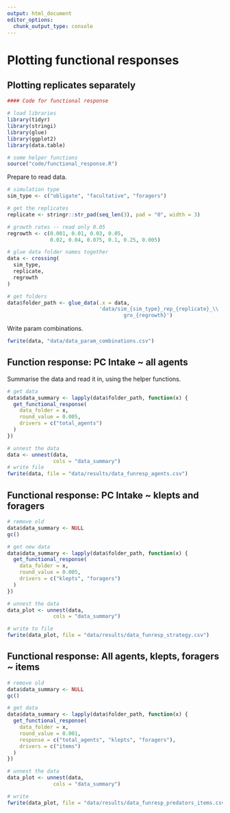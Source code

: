 ```yaml
---
output: html_document
editor_options: 
  chunk_output_type: console
---
```


# Plotting functional responses

## Plotting replicates separately

```r
#### Code for functional response

# load libraries
library(tidyr)
library(stringi)
library(glue)
library(ggplot2)
library(data.table)

# some helper functions
source("code/functional_response.R")
```

Prepare to read data.

```r
# simulation type
sim_type <- c("obligate", "facultative", "foragers")

# get the replicates
replicate <- stringr::str_pad(seq_len(3), pad = "0", width = 3)

# growth rates -- read only 0.05
regrowth <- c(0.001, 0.01, 0.03, 0.05,
              0.02, 0.04, 0.075, 0.1, 0.25, 0.005)

# glue data folder names together
data <- crossing(
  sim_type,
  replicate,
  regrowth
)

# get folders
data$folder_path <- glue_data(.x = data,
                              'data/sim_{sim_type}_rep_{replicate}_\\
                                      gro_{regrowth}')
```

Write param combinations.

```r
fwrite(data, "data/data_param_combinations.csv")
```

## Function response: PC Intake ~ all agents

Summarise the data and read it in, using the helper functions.

```r
# get data
data$data_summary <- lapply(data$folder_path, function(x) {
  get_functional_response(
    data_folder = x,
    round_value = 0.005,
    drivers = c("total_agents")
  )
})

# unnest the data
data <- unnest(data,
               cols = "data_summary")
# write file
fwrite(data, file = "data/results/data_funresp_agents.csv")
```

## Functional response: PC Intake ~ klepts and foragers

```r
# remove old
data$data_summary <- NULL
gc()

# get new data
data$data_summary <- lapply(data$folder_path, function(x) {
  get_functional_response(
    data_folder = x,
    round_value = 0.005,
    drivers = c("klepts", "foragers")
  )
})

# unnest the data
data_plot <- unnest(data,
               cols = "data_summary")

# write to file
fwrite(data_plot, file = "data/results/data_funresp_strategy.csv")
```

## Functional response: All agents, klepts, foragers ~ items

```r
# remove old
data$data_summary <- NULL
gc()

# get data
data$data_summary <- lapply(data$folder_path, function(x) {
  get_functional_response(
    data_folder = x,
    round_value = 0.001,
    response = c("total_agents", "klepts", "foragers"),
    drivers = c("items")
  )
})

# unnest the data
data_plot <- unnest(data,
               cols = "data_summary")

# write 
fwrite(data_plot, file = "data/results/data_funresp_predators_items.csv")
```
